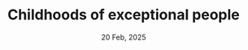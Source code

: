 ---
title: "Childhoods of exceptional people"
date: "20 Feb, 2025"
isDisplayDate: true
targetType: "_blank"
externalUrl: "https://www.henrikkarlsson.xyz/p/childhoods"
description: "As children, they were integrated with exceptional adults—and were taken seriously by them. When Bertrand Russell, at five years old, refused to believe the earth was round, his grandparents didn't laugh him off—they called in the vicar of the parish to reason Bertrand out of his misconception."
extraGap: "pb-4"
---